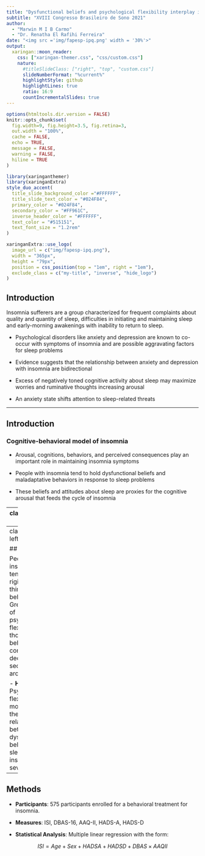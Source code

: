 ```yaml
---
title: "Dysfunctional beliefs and psychological flexibility interplay in insomnia severity reports from a multi-centric Brazilian sample"
subtitle: "XVIII Congresso Brasileiro de Sono 2021"
author: 
  - "Marwin M I B Carmo"
  - "Dr. Renatha El Rafihi Ferreira"
date: "<img src ='img/fapesp-ipq.png' width = '30%'>"
output:
  xaringan::moon_reader:
    css: ["xaringan-themer.css", "css/custom.css"]
    nature:
      #titleSlideClass: ["right", "top", "custom.css"]
      slideNumberFormat: "%current%"
      highlightStyle: github
      highlightLines: true
      ratio: 16:9
      countIncrementalSlides: true
---
```


```r
options(htmltools.dir.version = FALSE)
knitr::opts_chunk$set(
  fig.width=9, fig.height=3.5, fig.retina=3,
  out.width = "100%",
  cache = FALSE,
  echo = TRUE,
  message = FALSE, 
  warning = FALSE,
  hiline = TRUE
)
```

```r
library(xaringanthemer)
library(xaringanExtra)
style_duo_accent(
  title_slide_background_color ="#FFFFFF",
  title_slide_text_color = "#024F84",
  primary_color = "#024F84",
  secondary_color = "#FF961C",
  inverse_header_color = "#FFFFFF",
  text_color = "#515151",
  text_font_size = "1.2rem"
)
```

```r
xaringanExtra::use_logo(
  image_url = c("img/fapesp-ipq.png"),
  width = "365px",
  height = "79px",
  position = css_position(top = "1em", right = "1em"),
  exclude_class = c("my-title", "inverse", "hide_logo")
)
```

## Introduction

Insomnia sufferers are a group characterized for frequent complaints about quality and quantity of sleep, difficulties in initiating and maintaining sleep and early-morning awakenings with inability to return to sleep.

- Psychological disorders like anxiety and depression are known to co-occur with symptoms of insomnia and are possible aggravating factors for sleep problems

- Evidence suggests that the relationship between anxiety and depression with insomnia are bidirectional

- Excess of negatively toned cognitive activity about sleep may maximize worries and ruminative thoughts increasing arousal

- An anxiety state shifts attention to sleep-related threats

---

## Introduction
### Cognitive-behavioral model of insomnia

- Arousal, cognitions, behaviors, and perceived consequences play an important role in maintaining insomnia symptoms

- People with insomnia tend to hold dysfunctional beliefs and maladaptative behaviors in response to sleep problems

- These beliefs and attitudes about sleep are proxies for the cognitive arousal that feeds the cycle of insomnia

---
class: center, middle

```r
knitr::include_graphics("img/ong-model.jpg")
```

---
class: middle, left

## Hypotesis

People with insomnia tend to be rigid in their thinking and behaviors. Greater levels of psychological flexibility in thoughts and behaviours contributes to decreases in secondary arousal. 

- <b>Hypotesis</b>: Psychological flexibility moderates the relationship  between dysfunctional beliefs about sleep and insomnia severity.

---

## Methods

- **Participants**: 575 participants enrolled for a behavioral treatment for insomnia.

- **Measures**: ISI, DBAS-16, AAQ-II, HADS-A, HADS-D

- **Statistical Analysis**: Multiple linear regression with the form:

$$ 
ISI = Age + Sex + HADSA + HADSD + DBAS\times AAQII 
$$

